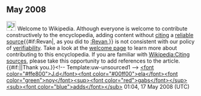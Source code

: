 <article id="17466148" title=User talk:Danster3461>
	<talkpage id="17466148" title="User talk:Danster3461">
== May 2008 ==
[[Image:Information.svg|25px]] Welcome to Wikipedia. Although everyone is welcome to contribute constructively to the encyclopedia, adding content without [[Wikipedia:Citing sources|citing]] a [[Wikipedia:Reliable sources|reliable source]]{{#if:Revan|, as you did to [[:Revan]],}} is not consistent with our policy of [[Wikipedia:Verifiability|verifiability]]. Take a look at the [[Wikipedia:Introduction|welcome page]] to learn more about contributing to this encyclopedia.  If you are familiar with [[Wikipedia:Citing sources]], please take this opportunity to add references to the article. {{#if:|{{{2}}}|Thank you.}}&lt;!-- Template:uw-unsourced1 --&gt; [[User:J.delanoy|&lt;font color=&quot;#ffe800&quot;&gt;J.d&lt;/font&gt;&lt;font color=&quot;#00ff00&quot;&gt;ela&lt;/font&gt;&lt;font color=&quot;green&quot;&gt;noy&lt;/font&gt;]][[User Talk:J.delanoy|&lt;sup&gt;&lt;font color=&quot;red&quot;&gt;gabs&lt;/font&gt;&lt;/sup&gt;]][[Special:Contributions/J.delanoy|&lt;sub&gt;&lt;font color=&quot;blue&quot;&gt;adds&lt;/font&gt;&lt;/sub&gt;]] 01:04, 17 May 2008 (UTC)
	</talkpage>
</article>